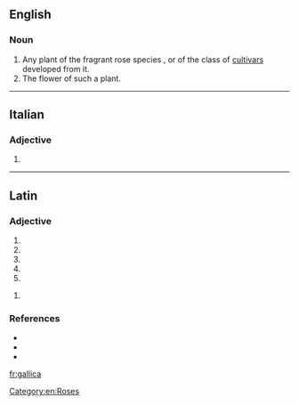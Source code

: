 ==English==

===Noun===
{{en-noun}}

# Any plant of the fragrant rose species {{taxlink|Rosa gallica|species|noshow=1}}, or of the class of [[cultivar]]s developed from it.
# The flower of such a plant.
[[Category:en:Roses]]

----

==Italian==

===Adjective===
{{head|it|adjective form}}

# {{feminine singular of|gallico|lang=it}}

----

==Latin==

===Adjective===
{{la-adj-form|gallica}}

# {{inflection of|gallicus||nom|f|s|lang=la}}
# {{inflection of|gallicus||nom|n|p|lang=la}}
# {{inflection of|gallicus||acc|n|p|lang=la}}
# {{inflection of|gallicus||voc|f|s|lang=la}}
# {{inflection of|gallicus||voc|n|p|lang=la}}

{{la-adj-form|gallicā}}

# {{inflection of|gallicus||abl|f|s|lang=la}}

===References===
* {{R:L&S}}
* {{R:du Cange}}
* {{R:Gaffiot}}

[[fr:gallica]]